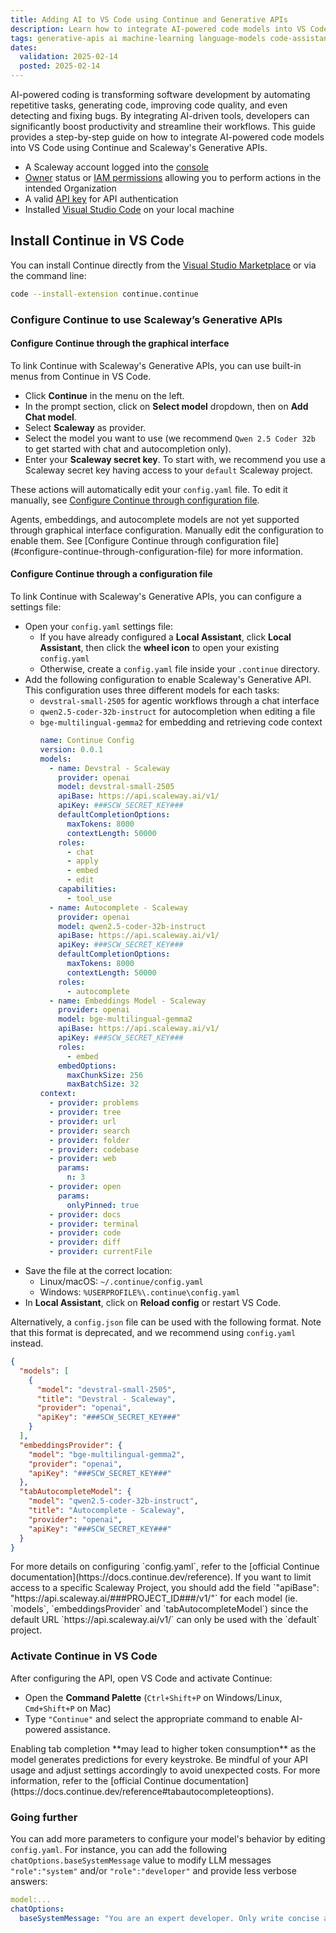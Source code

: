 ```yaml
---
title: Adding AI to VS Code using Continue and Generative APIs
description: Learn how to integrate AI-powered code models into VS Code with Continue and Scaleway's Generative APIs.
tags: generative-apis ai machine-learning language-models code-assistance vs-code continue
dates:
  validation: 2025-02-14
  posted: 2025-02-14
---
```



AI-powered coding is transforming software development by automating repetitive tasks, generating code, improving code quality, and even detecting and fixing bugs. By integrating AI-driven tools, developers can significantly boost productivity and streamline their workflows. 
This guide provides a step-by-step guide on how to integrate AI-powered code models into VS Code using Continue and Scaleway's Generative APIs.

<Requirements />

- A Scaleway account logged into the [console](https://console.scaleway.com)
- [Owner](/iam/concepts/#owner) status or [IAM permissions](/iam/concepts/#permission) allowing you to perform actions in the intended Organization
- A valid [API key](/iam/how-to/create-api-keys/) for API authentication
- Installed [Visual Studio Code](https://code.visualstudio.com/) on your local machine

## Install Continue in VS Code

You can install Continue directly from the [Visual Studio Marketplace](https://marketplace.visualstudio.com/items?itemName=Continue.continue) or via the command line:

```bash
code --install-extension continue.continue
```

### Configure Continue to use Scaleway’s Generative APIs

#### Configure Continue through the graphical interface

To link Continue with Scaleway's Generative APIs, you can use built-in menus from Continue in VS Code.

- Click **Continue** in the menu on the left.
- In the prompt section, click on **Select model** dropdown, then on **Add Chat model**.
- Select **Scaleway** as provider.
- Select the model you want to use (we recommend `Qwen 2.5 Coder 32b` to get started with chat and autocompletion only).
- Enter your **Scaleway secret key**.
    <Message type="tip">
     To start with, we recommend you use a Scaleway secret key having access to your `default` Scaleway project.
    </Message>

These actions will automatically edit your `config.yaml` file. To edit it manually, see [Configure Continue through configuration file](#configure-continue-through-configuration-file).

<Message type="note">
  Agents, embeddings, and autocomplete models are not yet supported through graphical interface configuration. Manually edit the configuration to enable them. See [Configure Continue through configuration file](#configure-continue-through-configuration-file) for more information.
</Message>

#### Configure Continue through a configuration file

To link Continue with Scaleway's Generative APIs, you can configure a settings file:

- Open your `config.yaml` settings file:
  - If you have already configured a **Local Assistant**, click **Local Assistant**, then click the **wheel icon** to open your existing `config.yaml`
  - Otherwise, create a `config.yaml` file inside your `.continue` directory.
- Add the following configuration to enable Scaleway's Generative API. This configuration uses three different models for each tasks: 
  - `devstral-small-2505` for agentic workflows through a chat interface
  - `qwen2.5-coder-32b-instruct` for autocompletion when editing a file
  - `bge-multilingual-gemma2` for embedding and retrieving code context
    ```yaml
    name: Continue Config
    version: 0.0.1
    models:
      - name: Devstral - Scaleway
        provider: openai
        model: devstral-small-2505
        apiBase: https://api.scaleway.ai/v1/
        apiKey: ###SCW_SECRET_KEY###
        defaultCompletionOptions:
          maxTokens: 8000
          contextLength: 50000
        roles:
          - chat
          - apply
          - embed
          - edit
        capabilities:
          - tool_use
      - name: Autocomplete - Scaleway
        provider: openai
        model: qwen2.5-coder-32b-instruct
        apiBase: https://api.scaleway.ai/v1/
        apiKey: ###SCW_SECRET_KEY###
        defaultCompletionOptions:
          maxTokens: 8000
          contextLength: 50000
        roles:
          - autocomplete
      - name: Embeddings Model - Scaleway
        provider: openai
        model: bge-multilingual-gemma2
        apiBase: https://api.scaleway.ai/v1/
        apiKey: ###SCW_SECRET_KEY###
        roles:
          - embed
        embedOptions:
          maxChunkSize: 256
          maxBatchSize: 32
    context:
      - provider: problems
      - provider: tree
      - provider: url
      - provider: search
      - provider: folder
      - provider: codebase
      - provider: web
        params:
          n: 3
      - provider: open
        params:
          onlyPinned: true
      - provider: docs
      - provider: terminal
      - provider: code
      - provider: diff
      - provider: currentFile
    ```
- Save the file at the correct location:
  - Linux/macOS: `~/.continue/config.yaml`
  - Windows: `%USERPROFILE%\.continue\config.yaml`
- In **Local Assistant**, click on **Reload config** or restart VS Code.

Alternatively, a `config.json` file can be used with the following format. Note that this format is deprecated, and we recommend using `config.yaml` instead.
```json
{
  "models": [
    {
      "model": "devstral-small-2505",
      "title": "Devstral - Scaleway",
      "provider": "openai",
      "apiKey": "###SCW_SECRET_KEY###"
    }
  ],
  "embeddingsProvider": {
    "model": "bge-multilingual-gemma2",
    "provider": "openai",
    "apiKey": "###SCW_SECRET_KEY###"
  },
  "tabAutocompleteModel": {
    "model": "qwen2.5-coder-32b-instruct",
    "title": "Autocomplete - Scaleway",
    "provider": "openai",
    "apiKey": "###SCW_SECRET_KEY###"
  }
}
```

<Message type="tip">
  For more details on configuring `config.yaml`, refer to the [official Continue documentation](https://docs.continue.dev/reference).
  If you want to limit access to a specific Scaleway Project, you should add the field `"apiBase": "https://api.scaleway.ai/###PROJECT_ID###/v1/"` for each model (ie. `models`, `embeddingsProvider` and `tabAutocompleteModel`) since the default URL `https://api.scaleway.ai/v1/` can only be used with the `default` project.
</Message>


### Activate Continue in VS Code

After configuring the API, open VS Code and activate Continue:

- Open the **Command Palette** (`Ctrl+Shift+P` on Windows/Linux, `Cmd+Shift+P` on Mac)
- Type `"Continue"` and select the appropriate command to enable AI-powered assistance.

<Message type="important">
  Enabling tab completion **may lead to higher token consumption** as the model generates predictions for every keystroke. Be mindful of your API usage and adjust settings accordingly to avoid unexpected costs. For more information, refer to the [official Continue documentation](https://docs.continue.dev/reference#tabautocompleteoptions).
</Message>

### Going further

You can add more parameters to configure your model's behavior by editing `config.yaml`.
For instance, you can add the following `chatOptions.baseSystemMessage` value to modify LLM messages `"role":"system"` and/or `"role":"developer"` and provide less verbose answers:
```yaml
model:...
chatOptions:
  baseSystemMessage: "You are an expert developer. Only write concise answers."
```
